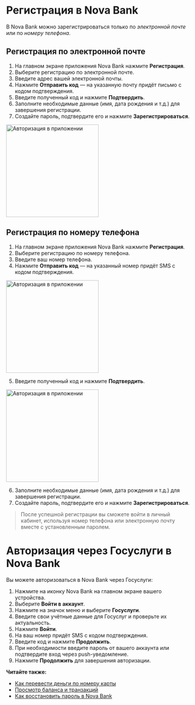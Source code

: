 
# Регистрация в Nova Bank

В Nova Bank можно зарегистрироваться только по *электронной почте* или по *номеру телефона*.

## Регистрация по электронной почте

1. На главном экране приложения Nova Bank нажмите **Регистрация**.
2. Выберите регистрацию по электронной почте.
3. Введите адрес вашей электронной почты.
4. Нажмите **Отправить код** — на указанную почту придёт письмо с кодом подтверждения.
5. Введите полученный код и нажмите **Подтвердить**.
6. Заполните необходимые данные (имя, дата рождения и т.д.) для завершения регистрации.
7. Создайте пароль, подтвердите его и нажмите **Зарегистрироваться**.

<img src="../img/sign-in.png" alt="Авторизация в приложении" width="250"/>

## Регистрация по номеру телефона

1. На главном экране приложения Nova Bank нажмите **Регистрация**.
2. Выберите регистрацию по номеру телефона.
3. Введите ваш номер телефона. 
4. Нажмите **Отправить код** — на указанный номер придёт SMS c кодом подтверждения.

<img src="../img/Frame2.png" alt="Авторизация в приложении" width="250"/>

5. Введите полученный код и нажмите **Подтвердить**.

<img src="../img/Frame3.png" alt="Авторизация в приложении" width="250"/>

6. Заполните необходимые данные (имя, дата рождения и т.д.) для завершения регистрации.
7. Создайте пароль, подтвердите его и нажмите **Зарегистрироваться**.



> После успешной регистрации вы сможете войти в личный кабинет, используя номер телефона или электронную почту вместе с установленным паролем.

# Авторизация через Госуслуги в Nova Bank

Вы можете авторизоваться в Nova Bank через Госуслуги:

1. Нажмите на иконку Nova Bank на главном экране вашего устройства.
2. Выберите **Войти в аккаунт**.
3. Нажмите на значок меню и выберите **Госуслуги**.
4. Введите свои учётные данные для Госуслуг и проверьте их актуальность.
5. Нажмите **Войти**.
6. На ваш номер придёт SMS с кодом подтверждения.
7. Введите код и нажмите **Продолжить**.
8. При необходимости введите пароль от вашего аккаунта или подтвердите вход через push-уведомление.
9. Нажмите **Продолжить** для завершения авторизации.

**Читайте также:**

- [Как перевести деньги по номеру карты](../payments/transfers.mdx)
- [Просмотр баланса и транзакций](../balance.mdx) 
- [Как восстановить пароль в Nova Bank](change-password.mdx)
